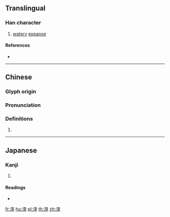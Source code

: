 {{character info/new}}
==Translingual==

===Han character===
{{Han char|rn=85|rad=水|as=08|sn=11|four=34141|canj=EGTJ|ids=⿰氵幸}}

# [[watery]] [[expanse]]

====References====
* {{Han ref|kx=0627.340|dkj=17578|dj=1029.210|hdz=31640.070|uh=6DAC|ud=28076|bh=D5E5|bd=54757}}

----

==Chinese==
{{zh-forms}}

===Glyph origin===
{{Han etym}}

===Pronunciation===
{{zh-pron
|m=xìng
|c=hang6
|mc=y
|oc=y
|ma=
|cat=n
}}

===Definitions===
{{zh-hanzi}}

# {{rfdef|lang=zh}}

----

==Japanese==

===Kanji===
{{ja-kanji|grade=|rs=水08}}

# {{defn|lang=ja|sort=水08}}

====Readings====
* {{ja-readings|on=[[けい]] (kei), [[ぎょう]] (gyō)|kun=}}

[[fr:涬]]
[[hu:涬]]
[[pl:涬]]
[[th:涬]]
[[zh:涬]]